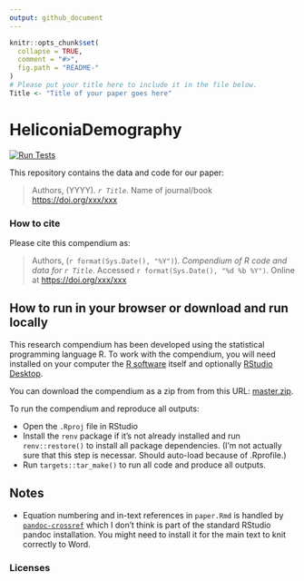 ```yaml
---
output: github_document
---
```


<!-- README.md is generated from README.Rmd. Please edit that file -->

```r
knitr::opts_chunk$set(
  collapse = TRUE,
  comment = "#>",
  fig.path = "README-"
)
# Please put your title here to include it in the file below.
Title <- "Title of your paper goes here"
```

# HeliconiaDemography

<!-- badges: start -->

[![Run Tests](https://github.com/BrunaLab/HeliconiaDemography/actions/workflows/run-testthat.yaml/badge.svg)](https://github.com/BrunaLab/HeliconiaDemography/actions/workflows/run-testthat.yaml)

<!-- badges: end -->

This repository contains the data and code for our paper:

> Authors, (YYYY).
> *`r Title`*.
> Name of journal/book <https://doi.org/xxx/xxx>

<!-- Our pre-print is online here: -->

<!-- > Authors, (YYYY). *`r Title`*. Name of journal/book, Accessed `r format(Sys.Date(), "%d %b %Y")`. Online at <https://doi.org/xxx/xxx> -->

### How to cite

Please cite this compendium as:

> Authors, (`r format(Sys.Date(), "%Y")`).
> *Compendium of R code and data for `r Title`*.
> Accessed `r format(Sys.Date(), "%d %b %Y")`.
> Online at <https://doi.org/xxx/xxx>

## How to run in your browser or download and run locally

This research compendium has been developed using the statistical programming language R.
To work with the compendium, you will need installed on your computer the [R software](https://cloud.r-project.org/) itself and optionally [RStudio Desktop](https://rstudio.com/products/rstudio/download/).

<!-- The simplest way to explore the text, code and data is to click on [binder](https://mybinder.org/v2/gh/BrunaLab/HeliconiaDemography/master?urlpath=rstudio) to open an instance of RStudio in your browser, which will have the compendium files ready to work with. -->

<!-- Binder uses rocker-project.org Docker images to ensure a consistent and reproducible computational environment. -->

<!-- These Docker images can also be used locally. -->

You can download the compendium as a zip from from this URL: [master.zip](/archive/master.zip).

To run the compendium and reproduce all outputs:

-   Open the `.Rproj` file in RStudio
-   Install the `renv` package if it's not already installed and run `renv::restore()` to install all package dependencies. (I'm not actually sure that this step is necessar. Should auto-load because of .Rprofile.)
-   Run `targets::tar_make()` to run all code and produce all outputs.

## Notes

-   Equation numbering and in-text references in `paper.Rmd` is handled by [`pandoc-crossref`](https://github.com/lierdakil/pandoc-crossref) which I don't think is part of the standard RStudio pandoc installation. You might need to install it for the main text to knit correctly to Word.

### Licenses

<!-- **Text and figures :** [CC-BY-4.0](http://creativecommons.org/licenses/by/4.0/) -->

<!-- <!-- **Code :** See the [DESCRIPTION](DESCRIPTION) file -->

<!-- **Data :** [CC-0](http://creativecommons.org/publicdomain/zero/1.0/) attribution requested in reuse -->
